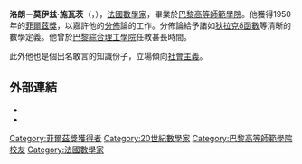 {{noteTA
|1=zh-tw:許瓦茲;zh-hans:施瓦茨;zh-hant:施瓦茨;
}}
{{Infobox scientist
| name              = Laurent Schwartz
| image             = LaurentSchwartz.jpg
| image_size        = 152px
| caption           = 
| birth_date        = {{birth date|1915|03|05|df=y}}
| birth_place       = {{FRA}}[[巴黎|巴黎]]
| death_date        = {{Death date and age|2002|07|04|1915|03|05|df=y}}
| death_place       ={{FRA}}[[巴黎|巴黎]]
| nationality       = {{FRA}}
| fields            = [[数学|数学]]
| workplaces        = [[斯特拉斯堡大学|斯特拉斯堡大学]]<br>[[University_of_Grenoble|University of Grenoble]]<br>[[巴黎综合理工学院|巴黎综合理工学院]]<br>[[巴黎第七大学|巴黎第七大学]]
| alma_mater        = [[巴黎高等师范学院|巴黎高等师范学院]]
| doctoral_advisor  = [[Georges_Valiron|Georges Valiron]]
| doctoral_students = [[Maurice_Audin|Maurice Audin]]<br>[[Bernard_Beauzamy|Bernard Beauzamy]]<br>[[亚历山大·格罗滕迪克|亚历山大·格罗滕迪克]]<br>[[Jacques-Louis_Lions|Jacques-Louis Lions]]<br>[[Bernard_Malgrange|Bernard Malgrange]]<br>[[Henri_Hogbe_Nlend|Henri Hogbe Nlend]]<br>[[Gilles_Pisier|Gilles Pisier]]<br>[[François_Treves|François Treves]]
| known_for         = [[分布_(数学分析)|分佈论]]<br>[[Schwartz_kernel_theorem|Schwartz kernel theorem]]<br>[[施瓦茨空间|施瓦茨空间]]<br>[[Schwartz–Bruhat_function|Schwartz–Bruhat function]]<br>[[Radonifying_function|Radonifying operator]]<br>[[Cylinder_set_measure|Cylinder set measure]]
| influenced        = [[Per_Enflo|Per Enflo]]
| awards            = [[菲爾茲獎|菲爾茲獎]] (1950)
}}
'''洛朗－莫伊兹·施瓦茨'''（{{lang|fr|'''Laurent-Moïse Schwartz'''}}，{{bd|1915年|3月5日|2002年|7月4日}}），[[法國|法國]][[數學家|數學家]]，畢業於[[巴黎高等師範學院|巴黎高等師範學院]]。他獲得1950年的[[菲爾茲獎|菲爾茲獎]]，以嘉許他的[[分佈_(數學)|分佈]]論的工作。分佈論給予諸如[[狄拉克δ函數|狄拉克δ函數]]等清晰的數學定義。他曾於[[巴黎綜合理工學院|巴黎綜合理工學院]]任教甚長時間。

此外他也是個出名敢言的知識份子，立場傾向[[社會主義|社會主義]]。

{{Authority control}}
{{數學家小作品}}

==外部連結==
* {{MacTutor Biography|id=Schwartz}}
* {{MathGenealogy|id=34233}}

{{菲爾兹獎}}

{{DEFAULTSORT:Schwartz, Laurent-Moïse}}
[[Category:菲爾茲獎獲得者|Category:菲爾茲獎獲得者]]
[[Category:20世紀數學家|Category:20世紀數學家]]
[[Category:巴黎高等師範學院校友|Category:巴黎高等師範學院校友]]
[[Category:法國數學家|Category:法國數學家]]